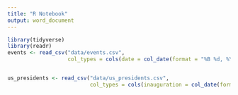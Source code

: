 ```yaml
---
title: "R Notebook"
output: word_document
---
```



```r
library(tidyverse)
library(readr)
events <- read_csv("data/events.csv", 
                   col_types = cols(date = col_date(format = "%B %d, %Y")))


us_presidents <- read_csv("data/us_presidents.csv", 
                          col_types = cols(inauguration = col_date(format = "%B %d, %Y")))

```